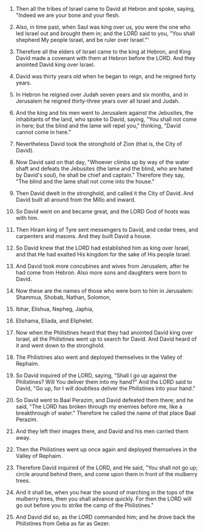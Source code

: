 
1. Then all the tribes of Israel came to David at Hebron and spoke, saying, "Indeed we are your bone and your flesh.

2. Also, in time past, when Saul was king over us, you were the one who led Israel out and brought them in; and the LORD said to you, "You shall shepherd My people Israel, and be ruler over Israel."'

3. Therefore all the elders of Israel came to the king at Hebron, and King David made a covenant with them at Hebron before the LORD. And they anointed David king over Israel.

4. David was thirty years old when he began to reign, and he reigned forty years.

5. In Hebron he reigned over Judah seven years and six months, and in Jerusalem he reigned thirty-three years over all Israel and Judah.

6. And the king and his men went to Jerusalem against the Jebusites, the inhabitants of the land, who spoke to David, saying, "You shall not come in here; but the blind and the lame will repel you," thinking, "David cannot come in here."

7. Nevertheless David took the stronghold of Zion (that is, the City of David).

8. Now David said on that day, "Whoever climbs up by way of the water shaft and defeats the Jebusites (the lame and the blind, who are hated by David's soul), he shall be chief and captain." Therefore they say, "The blind and the lame shall not come into the house."

9. Then David dwelt in the stronghold, and called it the City of David. And David built all around from the Millo and inward.

10. So David went on and became great, and the LORD God of hosts was with him.

11. Then Hiram king of Tyre sent messengers to David, and cedar trees, and carpenters and masons. And they built David a house.

12. So David knew that the LORD had established him as king over Israel, and that He had exalted His kingdom for the sake of His people Israel.

13. And David took more concubines and wives from Jerusalem, after he had come from Hebron. Also more sons and daughters were born to David.

14. Now these are the names of those who were born to him in Jerusalem: Shammua, Shobab, Nathan, Solomon,

15. Ibhar, Elishua, Nepheg, Japhia,

16. Elishama, Eliada, and Eliphelet.

17. Now when the Philistines heard that they had anointed David king over Israel, all the Philistines went up to search for David. And David heard of it and went down to the stronghold.

18. The Philistines also went and deployed themselves in the Valley of Rephaim.

19. So David inquired of the LORD, saying, "Shall I go up against the Philistines? Will You deliver them into my hand?" And the LORD said to David, "Go up, for I will doubtless deliver the Philistines into your hand."

20. So David went to Baal Perazim, and David defeated them there; and he said, "The LORD has broken through my enemies before me, like a breakthrough of water." Therefore he called the name of that place Baal Perazim.

21. And they left their images there, and David and his men carried them away.

22. Then the Philistines went up once again and deployed themselves in the Valley of Rephaim.

23. Therefore David inquired of the LORD, and He said, "You shall not go up; circle around behind them, and come upon them in front of the mulberry trees.

24. And it shall be, when you hear the sound of marching in the tops of the mulberry trees, then you shall advance quickly. For then the LORD will go out before you to strike the camp of the Philistines."

25. And David did so, as the LORD commanded him; and he drove back the Philistines from Geba as far as Gezer.


